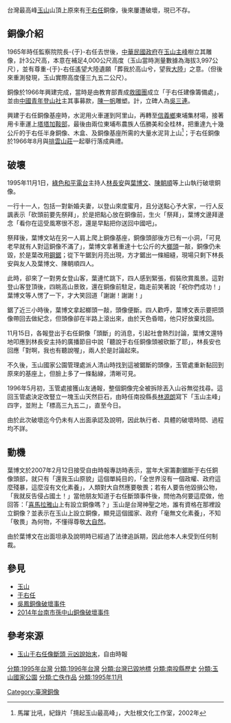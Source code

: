 
台灣最高峰[[玉山|玉山]]山頂上原來有[[于右任|于右任]]銅像，後來屢遭破壞，現已不存。

==銅像介紹==
{{External media |align=right |width=220px
 |image1 = [https://web.archive.org/web/20140107171920im_/http://www.libertytimes.com.tw/2007/new/feb/13/images/42.jpg 于右任銅像原貌，攝於1991年]
}}
1965年時任監察院院長-{于}-右任去世後，[[中華民國政府|中華民國政府]]在[[玉山主峰|玉山主峰]]樹立其雕像，計3公尺高，本意在補足4,000公尺高度（玉山當時測量數據為海拔3,997公尺），並有尊重-{于}-右任遙望大陸遺願「葬我於高山兮，望我[[中國大陸|大陸]]」之意。（但後來重測發現，玉山實際高度僅三九五二公尺）。

銅像於1966年興建完成，當時是由教育部責成[[救國團|救國團]]成立「于右任建像籌備處」，並由[[中國青年登山社|中國青年登山社]]主其事募款，[[陳一帆_(藝術家)|陳一帆]]雕塑。計，立碑人為[[吳三連|吳三連]]。

興建于右任銅像基座時，水泥用火車運到阿里山，再轉至[[信義鄉_(臺灣)|信義鄉]]東埔集材場，接著用卡車運上[[塔塔加鞍部|塔塔加鞍部]]，最後由兩位東埔布農族人伍勝美和全桂林，把重達九十幾公斤的于右任半身銅像、木盒、及銅像基座所需的大量水泥背上山<ref>馬躍˙比吼，紀錄片「揹起玉山最高峰」，大肚根文化工作室，2002年</ref>；于右任銅像於1966年8月與[[排雲山莊|排雲山莊]]一起舉行落成典禮。

==破壞==
1995年11月1日，[[綠色和平電台|綠色和平電台]]主持人[[林長安|林長安]]與[[葉博文|葉博文]]、[[陳朝順|陳朝順]]等上山執行破壞銅像。

一行十一人，包括一對新婚夫妻，以登山來度蜜月，且分送點心予大家，一行人反諷表示「砍頭前要先祭拜」，於是把點心放在銅像前，生火「祭拜」，葉博文邊拜邊念「看你在這受風寒很不忍，還是早點把你送回中國吧」。

祭拜後，葉博文站在另一人肩上爬上銅像基座，銅像頭部後方已有一小洞，「可見老早就有人對這銅像不滿了」，葉博文拿著重達十七公斤的大[[榔頭|榔頭]]一敲，銅像仍未毀，於是葉改用[[鋼鋸|鋼鋸]]；從下午鋸到月亮出現，方才鋸出一條細縫，現場只剩下林長安與友人及葉博文、陳朝順四人。

此時，卻來了一對男女登山客，葉連忙跳下，四人感到緊張，假裝欣賞風景。這對登山客登頂後，四眺高山景致，還在銅像前駐足，臨走前笑著說「祝你們成功！」葉博文等人愣了一下，才大笑回道「謝謝！謝謝！」

鋸了近三小時後，葉博文拿起榔頭一敲，頭像便斷。四人歡呼，葉博文表示要把頭像帶回去做紀念，但頭像卻在半路上滾出來，由於天色昏暗，他只好放棄找回。

11月15日，各報登出于右任銅像「頭斷」的消息，引起社會熱烈討論，葉博文還特地叩應到林長安主持的廣播節目中說「聽說于右任銅像頭被砍斷了耶」，林長安也回應「對啊，我也有聽說喔」，兩人於是討論起來。

不久後，玉山國家公園管理處派人清山時找到這被鋸斷的頭像，玉管處重新黏回到原來的基座上，但臉上多了一條黏線，清晰可見。

1996年5月初，玉管處接獲山友通報，整個銅像完全被拆除丟入山谷無從找尋。這回玉管處決定改豎立一塊玉山天然巨石，由時任南投縣長[[林源朗|林源朗]]寫下「玉山主峰」四字，並附上「標高三九五二」，直至今日。

由於此次破壞迄今仍未有人出面承認及說明，因此執行者、具體的破壞時間、過程均不詳。

==動機==
葉博文於2007年2月12日接受自由時報專訪時表示，當年大家籌劃鋸斷于右任銅像頭部，就只有「還我玉山原貌」這個單純目的，「全世界沒有一個政權、政府這麼殘暴，這麼沒有文化素養」，人類對大自然應要敬畏；若有人要告他毀損公物，「我就反告侵占國土！」當他朋友知道于右任斷頭事件後，問他為何要這麼做，他回答：「[[喜馬拉雅山|喜馬拉雅山]]上有設立銅像嗎？」玉山是台灣神聖之地，誰有資格在那裡設立銅像？並表示在玉山上設立銅像，顯見這個國家、政府「毫無文化素養」，不知「敬畏」為何物，不懂得尊敬[[大自然|大自然]]。

由於葉博文在出面坦承及說明時已經過了法律追訴期，因此他本人未受到任何制裁。

==參見==
*[[玉山|玉山]]
*[[于右任|于右任]]
*[[吳鳳銅像破壞事件|吳鳳銅像破壞事件]]
*[[2014年台南市孫中山銅像破壞事件|2014年台南市孫中山銅像破壞事件]]

==參考來源==
*[https://web.archive.org/web/20120707081835/http://www.libertytimes.com.tw/2007/new/feb/13/today-fo5.htm 玉山于右任像斷頭 元凶說始末]，自由時報

[[分類:1995年台灣|分類:1995年台灣]]
[[分類:1996年台灣|分類:1996年台灣]]
[[分類:台灣已毀地標|分類:台灣已毀地標]]
[[分類:南投縣歷史|分類:南投縣歷史]]
[[分類:玉山國家公園|分類:玉山國家公園]]
[[分類:亡佚作品|分類:亡佚作品]]
[[分類:1995年11月|分類:1995年11月]]
[[Category:臺灣銅像|Category:臺灣銅像]]